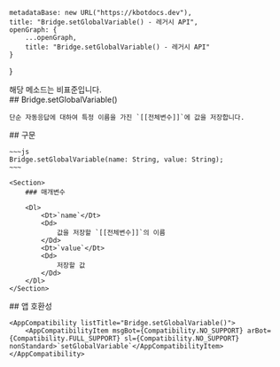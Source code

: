 
    metadataBase: new URL("https://kbotdocs.dev"),
    title: "Bridge.setGlobalVariable() - 레거시 API",
    openGraph: {
        ...openGraph,
        title: "Bridge.setGlobalVariable() - 레거시 API"
    }
}

<Section>
    <Noti type={"nonStandard"}>
        해당 메소드는 비표준입니다.
    </Noti>
</Section>
<Section>
    ## Bridge.setGlobalVariable()

    단순 자동응답에 대하여 특정 이름을 가진 `[[전체변수]]`에 값을 저장합니다.
</Section>
<Section>
    ## 구문

    ~~~js
    Bridge.setGlobalVariable(name: String, value: String);
    ~~~

    <Section>
        ### 매개변수

        <Dl>
            <Dt>`name`</Dt>
            <Dd>
                값을 저장할 `[[전체변수]]`의 이름
            </Dd>
            <Dt>`value`</Dt>
            <Dd>
                저장할 값
            </Dd>
        </Dl>
    </Section>
</Section>
<Section>
    ## 앱 호환성

    <AppCompatibility listTitle="Bridge.setGlobalVariable()">
        <AppCompatibilityItem msgBot={Compatibility.NO_SUPPORT} arBot={Compatibility.FULL_SUPPORT} sl={Compatibility.NO_SUPPORT} nonStandard>`setGlobalVariable`</AppCompatibilityItem>
    </AppCompatibility>
</Section>